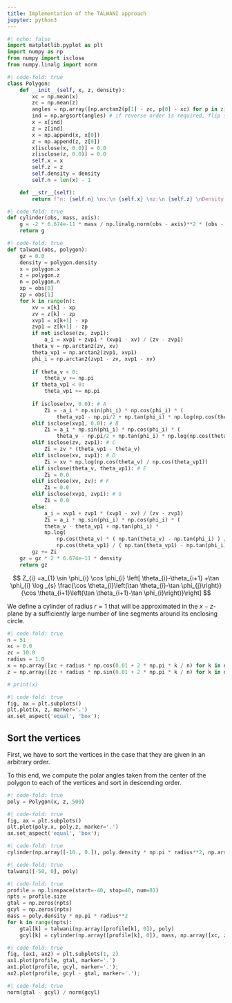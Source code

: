 ```yaml
---
title: Implementation of the TALWANI approach
jupyter: python3
---
```



```python
#| echo: false
import matplotlib.pyplot as plt
import numpy as np
from numpy import isclose
from numpy.linalg import norm
```

```python
#| code-fold: true
class Polygon:
    def __init__(self, x, z, density):
        xc = np.mean(x)
        zc = np.mean(z)
        angles = np.array([np.arctan2(p[1] - zc, p[0] - xc) for p in zip(x, z)])
        ind = np.argsort(angles) # if reverse order is required, flip sign of angles 
        x = x[ind]
        z = z[ind]
        x = np.append(x, x[0])
        z = np.append(z, z[0])
        x[isclose(x, 0.0)] = 0.0
        z[isclose(z, 0.0)] = 0.0
        self.x = x
        self.z = z
        self.density = density
        self.n = len(x) - 1

    def __str__(self):
        return f"n: {self.n} \nx:\n {self.x} \nz:\n {self.z} \nDensity:\n {self.density}"
```

```python
#| code-fold: true
def cylinder(obs, mass, axis):
    g = -2 * 6.674e-11 * mass / np.linalg.norm(obs - axis)**2 * (obs - axis)
    return g
```

```python
#| code-fold: true
def talwani(obs, polygon):
    gz = 0.0
    density = polygon.density
    x = polygon.x
    z = polygon.z
    n = polygon.n
    xp = obs[0]
    zp = obs[1]
    for k in range(n):   
        xv = x[k] - xp
        zv = z[k] - zp
        xvp1 = x[k+1] - xp
        zvp1 = z[k+1] - zp
        if not isclose(zv, zvp1):
            a_i = xvp1 + zvp1 * (xvp1 - xv) / (zv - zvp1)
        theta_v = np.arctan2(zv, xv)
        theta_vp1 = np.arctan2(zvp1, xvp1)
        phi_i = np.arctan2(zvp1 - zv, xvp1 - xv)
        
        if theta_v < 0:
            theta_v += np.pi
        if theta_vp1 < 0:
            theta_vp1 += np.pi
            
        if isclose(xv, 0.0): # A
            Zi = -a_i * np.sin(phi_i) * np.cos(phi_i) * (
                theta_vp1 - np.pi/2 + np.tan(phi_i) * np.log(np.cos(theta_vp1) * (np.tan(theta_vp1) - np.tan(phi_i))))
        elif isclose(xvp1, 0.0): # B
            Zi = a_i * np.sin(phi_i) * np.cos(phi_i) * (
                theta_v - np.pi/2 + np.tan(phi_i) * np.log(np.cos(theta_v) * (np.tan(theta_v) - np.tan(phi_i))))
        elif isclose(zv, zvp1): # C
            Zi = zv * (theta_vp1 - theta_v)
        elif isclose(xv, xvp1): # D
            Zi = xv * np.log(np.cos(theta_v) / np.cos(theta_vp1))
        elif isclose(theta_v, theta_vp1): # E
            Zi = 0.0
        elif isclose(xv, zv): # F
            Zi = 0.0
        elif isclose(xvp1, zvp1): # G
            Zi = 0.0
        else:
            a_i = xvp1 + zvp1 * (xvp1 - xv) / (zv - zvp1)
            Zi = a_i * np.sin(phi_i) * np.cos(phi_i) * ( 
            theta_v - theta_vp1 + np.tan(phi_i) * 
            np.log( 
                np.cos(theta_v) * ( np.tan(theta_v) - np.tan(phi_i) ) /
                np.cos(theta_vp1) / ( np.tan(theta_vp1) - np.tan(phi_i) )))
        gz += Zi
    gz = gz * 2 * 6.674e-11 * density
    return gz
```

$$
Z_{i} =a_{1} \sin \phi_{i} \cos \phi_{i} \left[ \theta_{i}-\theta_{i+1} +\tan \phi_{i} \log _{s} \frac{\cos \theta_{i}\left(\tan \theta_{i}-\tan \phi_{j}\right)}{\cos \theta_{i+1}\left(\tan \theta_{i+1}-\tan \phi_{i}\right)}\right] 
$$


We define a cylinder of radius $r=1$ that will be approximated in the $x-z$-plane by a sufficiently large number of line segments around its enclosing circle. 

```python
#| code-fold: true
n = 51
xc = 0.0
zc = 10.0
radius = 1.0
x = np.array([xc + radius * np.cos(0.01 + 2 * np.pi * k / n) for k in np.linspace(0, n-1, n)])
z = np.array([zc + radius * np.sin(0.01 + 2 * np.pi * k / n) for k in np.linspace(0, n-1, n)])

# print(x)
```

```python
#| code-fold: true
fig, ax = plt.subplots()
plt.plot(x, z, marker='.')
ax.set_aspect('equal', 'box');
```

## Sort the vertices
First, we have to sort the vertices in the case that they are given in an arbitrary order.

To this end, we compute the polar angles taken from the center of the polygon to each of the vertices and sort in descending order.

```python
#| code-fold: true
poly = Polygon(x, z, 500)
```


```python
#| code-fold: true
fig, ax = plt.subplots()
plt.plot(poly.x, poly.z, marker='.')
ax.set_aspect('equal', 'box');
```

```python
#| code-fold: true
cylinder(np.array([-10., 0.]), poly.density * np.pi * radius**2, np.array([0., 10.]))
```

```python
#| code-fold: true
talwani([-50, 0], poly)
```

```python
#| code-fold: true
profile = np.linspace(start=-40, stop=40, num=81)
npts = profile.size
gtal = np.zeros(npts)
gcyl = np.zeros(npts)
mass = poly.density * np.pi * radius**2
for k in range(npts):
    gtal[k] = talwani(np.array([profile[k], 0]), poly)
    gcyl[k] = cylinder(np.array([profile[k], 0]), mass, np.array([xc, zc]))[1]
```

```python
#| code-fold: true
fig, (ax1, ax2) = plt.subplots(1, 2)
ax1.plot(profile, gtal, marker='.')
ax1.plot(profile, gcyl, marker='.');
ax2.plot(profile, gcyl - gtal, marker='.');
```

```python
#| code-fold: true
norm(gtal - gcyl) / norm(gcyl)
```


